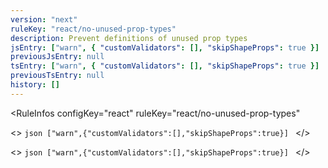 ```yaml
---
version: "next"
ruleKey: "react/no-unused-prop-types"
description: Prevent definitions of unused prop types
jsEntry: ["warn", { "customValidators": [], "skipShapeProps": true }]
previousJsEntry: null
tsEntry: ["warn", { "customValidators": [], "skipShapeProps": true }]
previousTsEntry: null
history: []
---
```


<RuleInfos 
  configKey="react" 
  ruleKey="react/no-unused-prop-types" 
>
  <>
    ```json
    ["warn",{"customValidators":[],"skipShapeProps":true}]
    ```
  </>

  <>
    ```json
    ["warn",{"customValidators":[],"skipShapeProps":true}]
    ```
  </>
</RuleInfos>
